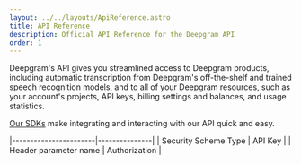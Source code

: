 ```yaml
---
layout: ../../layouts/ApiReference.astro
title: API Reference
description: Official API Reference for the Deepgram API
order: 1
---
```


Deepgram's API gives you streamlined access to Deepgram products, including automatic transcription from Deepgram's off-the-shelf and trained speech recognition models, and to all of your Deepgram resources, such as your account's projects, API keys, billing settings and balances, and usage statistics.

[Our SDKs](/sdks-tools/) make integrating and interacting with our API quick and easy.

|-----------------------|---------------|
| Security Scheme Type | API Key |
| Header parameter name | Authorization |

